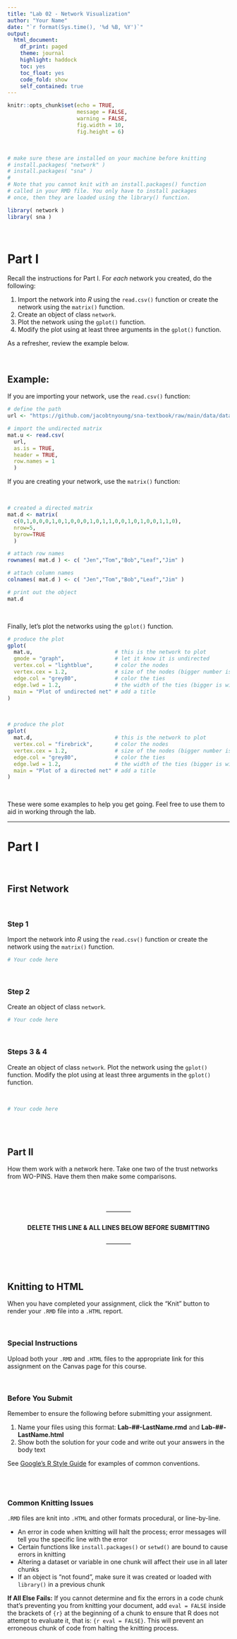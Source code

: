 ```yaml
---
title: "Lab 02 - Network Visualization"
author: "Your Name"
date: "`r format(Sys.time(), '%d %B, %Y')`"
output: 
  html_document:
    df_print: paged
    theme: journal
    highlight: haddock
    toc: yes
    toc_float: yes
    code_fold: show
    self_contained: true
---
```


```r

knitr::opts_chunk$set(echo = TRUE, 
                      message = FALSE, 
                      warning = FALSE, 
                      fig.width = 10, 
                      fig.height = 6)

```

<br>

```r
# make sure these are installed on your machine before knitting
# install.packages( "network" )
# install.packages( "sna" )
#
# Note that you cannot knit with an install.packages() function
# called in your RMD file. You only have to install packages
# once, then they are loaded using the library() function.

library( network )
library( sna )

```

<br>

# Part I

Recall the instructions for Part I. For *each* network you created, do the following:  

1. Import the network into *R* using the `read.csv()` function or create the network using the `matrix()` function.
2. Create an object of class `network`. 
3. Plot the network using the `gplot()` function.    
4. Modify the plot using at least three arguments in the `gplot()` function.  

As a refresher, review the example below.

<br>

## Example: 

If you are importing your network, use the `read.csv()` function:

```r

# define the path
url <- "https://github.com/jacobtnyoung/sna-textbook/raw/main/data/data-undirected-example.csv"

# import the undirected matrix
mat.u <- read.csv( 
  url,
  as.is = TRUE,
  header = TRUE,
  row.names = 1 
  )

```

If you are creating your network, use the `matrix()` function:

<br>

```r

# created a directed matrix
mat.d <- matrix(
  c(0,1,0,0,0,1,0,1,0,0,0,1,0,1,1,0,0,1,0,1,0,0,1,1,0),
  nrow=5,
  byrow=TRUE
  )

# attach row names
rownames( mat.d ) <- c( "Jen","Tom","Bob","Leaf","Jim" )

# attach column names
colnames( mat.d ) <- c( "Jen","Tom","Bob","Leaf","Jim" )

# print out the object
mat.d

```

<br>

Finally, let's plot the networks using the `gplot()` function.

```r

# produce the plot
gplot(
  mat.u,                          # this is the network to plot
  gmode = "graph",                # let it know it is undirected    
  vertex.col = "lightblue",       # color the nodes
  vertex.cex = 1.2,               # size of the nodes (bigger number is bigger nodes)
  edge.col = "grey80",            # color the ties
  edge.lwd = 1.2,                 # the width of the ties (bigger is wider)
  main = "Plot of undirected net" # add a title
)

```

<br>

```r

# produce the plot
gplot(
  mat.d,                          # this is the network to plot
  vertex.col = "firebrick",       # color the nodes
  vertex.cex = 1.2,               # size of the nodes (bigger number is bigger nodes)
  edge.col = "grey80",            # color the ties
  edge.lwd = 1.2,                 # the width of the ties (bigger is wider)
  main = "Plot of a directed net" # add a title
)

```

<br>

These were some examples to help you get going. Feel free to use them to aid in working through the lab.

----

# Part I

<br>

## First Network

<br>

### Step 1

Import the network into *R* using the `read.csv()` function or create the network using the `matrix()` function.

```r

# Your code here

```

<br>

### Step 2

Create an object of class `network`. 

```r

# Your code here

```

<br>

### Steps 3 & 4

Create an object of class `network`. Plot the network using the `gplot()` function. Modify the plot using at least three arguments in the `gplot()` function.    

<br>

```r

# Your code here

```

<br>
<br>

## Part II

How them work with a network here. Take one two of the trust networks from WO-PINS. Have them then make some comparisons.

<br>
<br>

<center>------------<h4> **DELETE THIS LINE & ALL LINES BELOW BEFORE SUBMITTING** </h4>------------</center>

<br>
<br>

## Knitting to HTML

When you have completed your assignment, click the "Knit" button to render your `.RMD` file into a `.HTML` report.

<br>

### Special Instructions

Upload both your `.RMD` and `.HTML` files to the appropriate link for this assignment on the Canvas page for this course.

<br>

### Before You Submit

Remember to ensure the following before submitting your assignment.

1. Name your files using this format: **Lab-##-LastName.rmd** and **Lab-##-LastName.html**
2. Show both the solution for your code and write out your answers in the body text 

See [Google's R Style Guide](https://google.github.io/styleguide/Rguide.xml) for examples of common conventions.

<br>
<br>

### Common Knitting Issues

`.RMD` files are knit into `.HTML` and other formats procedural, or line-by-line.

* An error in code when knitting will halt the process; error messages will tell you the specific line with the error
* Certain functions like `install.packages()` or `setwd()` are bound to cause errors in knitting 
* Altering a dataset or variable in one chunk will affect their use in all later chunks
* If an object is "not found", make sure it was created or loaded with `library()` in a previous chunk

**If All Else Fails:** If you cannot determine and fix the errors in a code chunk that's preventing you from knitting your document, add `eval = FALSE` inside the brackets of `{r}` at the beginning of a chunk to ensure that R does not attempt to evaluate it, that is: `{r eval = FALSE}`. This will prevent an erroneous chunk of code from halting the knitting process.  
